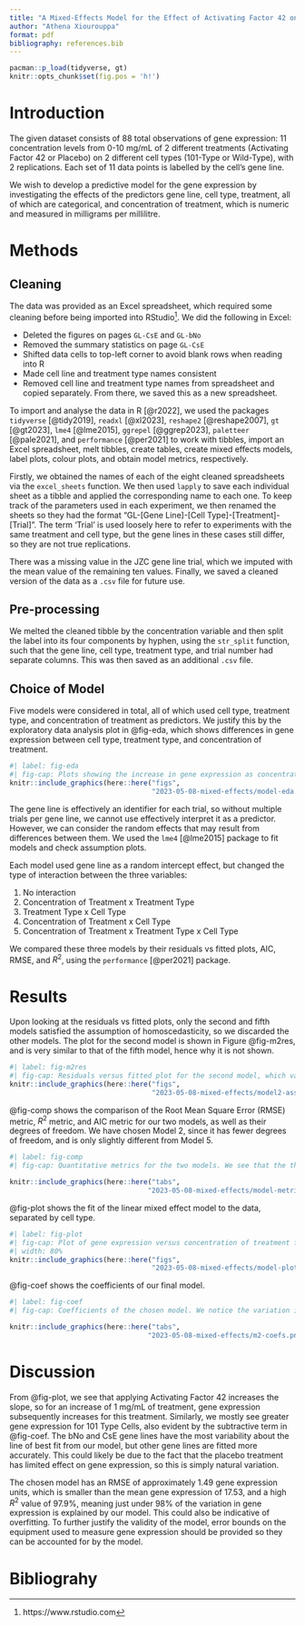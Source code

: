 ```yaml
---
title: "A Mixed-Effects Model for the Effect of Activating Factor 42 on Gene Expression in Wild-Type and 101-Type Cells"
author: "Athena Xiourouppa"
format: pdf
bibliography: references.bib
---
```


```r
pacman::p_load(tidyverse, gt)
knitr::opts_chunk$set(fig.pos = 'h!')
```

# Introduction
The given dataset consists of 88 total observations of gene expression: 11 concentration levels 
from 0-10 mg/mL of 2 different treatments (Activating Factor 42 or Placebo) 
on 2 different cell types (101-Type or Wild-Type), with 
2 replications. Each set of 11 data points is labelled by the cell's gene line. 

We wish to develop a predictive model for the gene expression by investigating the 
effects of the predictors
gene line, cell type, treatment, all of which are categorical, and concentration of 
treatment, which is numeric and measured in milligrams per millilitre.

# Methods
## Cleaning
The data was provided as an Excel spreadsheet, which required some cleaning before 
being imported into RStudio[^1]. We did the following in Excel:

* Deleted the figures on pages `GL-CsE` and `GL-bNo`
* Removed the summary statistics on page `GL-CsE`
* Shifted data cells to top-left corner to avoid blank rows when reading into R
* Made cell line and treatment type names consistent
* Removed cell line and treatment type names from spreadsheet and copied separately. 
From there, we saved this as a new spreadsheet.

To import and analyse the data in R [@r2022], we used the packages `tidyverse` [@tidy2019],
`readxl` [@xl2023], `reshape2` [@reshape2007], `gt` [@gt2023], `lme4` [@lme2015], 
`ggrepel` [@ggrep2023], `paletteer` [@pale2021], and `performance` [@per2021] 
to work with tibbles, import an Excel spreadsheet, melt tibbles, create tables, create mixed effects models, label plots, colour plots, and obtain model metrics, respectively. 

Firstly, we obtained the names of each of the eight cleaned spreadsheets via the 
`excel_sheets` function. We then used `lapply` to save each individual sheet as a tibble 
and applied the corresponding name to each one. To keep track of the parameters used in 
each experiment, we then renamed the sheets so they had the format "GL-[Gene Line]-[Cell Type]-[Treatment]-[Trial]". The term 'Trial' is used loosely here to refer to experiments with the
same treatment and cell type, but the gene lines in these cases still differ, so they are 
not true replications.

There was a missing value in the JZC gene line trial, which we imputed with the mean value 
of the remaining ten values. Finally, we saved a cleaned version of the data as a `.csv` file 
for future use.

[^1]: https://www.rstudio.com

## Pre-processing
We melted the cleaned tibble by the concentration variable and then split the label 
into its four components by hyphen, using the `str_split` function, 
such that the gene line, cell type, treatment type, and 
trial number had separate columns. This was then saved as an additional `.csv` file.

## Choice of Model
Five models were considered in total, all of which used cell type, treatment type, and 
concentration of treatment as predictors. We justify this by the exploratory data analysis plot in 
@fig-eda, which shows differences in gene expression between cell type, treatment type, and 
concentration of treatment. 

```r
#| label: fig-eda
#| fig-cap: Plots showing the increase in gene expression as concentration of activating factor increases. We see that the Wild Type cells have a lower starting intercept value of gene expression. Experiments that used Activating Factor 42 have a higher slope value, and therefore gene expression. We have also labelled the gene line for each set of eleven points.
knitr::include_graphics(here::here("figs", 
                                   "2023-05-08-mixed-effects/model-eda.pdf"))
```

The gene line is effectively an identifier for each trial, so without multiple trials per gene line, we cannot use effectively interpret it as a predictor. However, 
we can consider the random effects that may result from differences between them. We used
the `lme4` [@lme2015] package to fit models and check assumption plots.

Each model used gene line as a random intercept effect, but changed the type of interaction between 
the three variables:

1. No interaction
2. Concentration of Treatment x Treatment Type
3. Treatment Type x Cell Type
4. Concentration of Treatment x Cell Type
5. Concentration of Treatment x Treatment Type x Cell Type

We compared these three models by their residuals vs fitted plots, AIC, RMSE, and $R^2$, using the 
`performance` [@per2021]  package.

# Results
Upon looking at the residuals vs fitted plots, only the second and fifth models satisfied the assumption of homoscedasticity, so we discarded the other models. The plot for the second model is shown in Figure @fig-m2res, and is very similar to that of the fifth model, hence why it is not shown. 
```r
#| label: fig-m2res
#| fig-cap: Residuals versus fitted plot for the second model, which varies intercept by gene line and considers interaction between concentration of treatment and treatment type. We see there is random scattering of the residuals, satisfying the assumption of homoscedasticity.
knitr::include_graphics(here::here("figs", 
                                   "2023-05-08-mixed-effects/model2-assumptions.pdf"))
```

@fig-comp shows the comparison of the Root Mean Square Error (RMSE) metric, $R^2$ metric, and AIC metric for our two models, as well as their degrees of freedom. We have chosen Model 2, since it has fewer degrees of freedom, and is only slightly different from Model 5. 
```r
#| label: fig-comp
#| fig-cap: Quantitative metrics for the two models. We see that the three-way interaction model has a much lower AIC than the Concentration x Treatment model, but the RMSE and $R^2$ are both quite similar. Given that the three-way interaction model has more degrees of freedom, we have chosen the Concentration x Treatment model.

knitr::include_graphics(here::here("tabs", 
                                  "2023-05-08-mixed-effects/model-metrics.png"))
```

@fig-plot shows the fit of the linear mixed effect model to the data, separated by cell type.
```r
#| label: fig-plot
#| fig-cap: Plot of gene expression versus concentration of treatment factor for the two cell types and two treatment factors, indicated by shape and colour, respectively. We have also labelled the gene lines at their final observations. We notice that the Wild Type cells have a lower starting intercept compared with the 101 Type cells. The linear model fits the Wild Type cells more accurately than the 101 Type cells, and the same applies for the placebo treatment versus than Activating Factor 42. 
#| width: 80%
knitr::include_graphics(here::here("figs", 
                                   "2023-05-08-mixed-effects/model-plot.pdf"))
```

@fig-coef shows the coefficients of our final model.
```r
#| label: fig-coef
#| fig-cap: Coefficients of the chosen model. We notice the variation in intercept across gene lines is not particularly large, with the exception of Rza and xpo, which fall out of the 10-13 gene expression units that the other gene lines satisfy. The slope is just under 3 gene expression units, we subtract almost 5 units from the intercept if placebo treatment is used and roughly 3.3 units if we apply treatment to a Wild Type cell. We also subtract 1.9 units from the the slope if placebo treatment is used, indicating that 101 Type cells with Activating Factor 42 applied exhibit the greatest gene expression.

knitr::include_graphics(here::here("tabs", 
                                  "2023-05-08-mixed-effects/m2-coefs.png"))
```

# Discussion
From @fig-plot, we see that applying Activating Factor 42 increases the slope, so for an increase of 1 mg/mL of treatment, gene expression subsequently increases for this treatment. Similarly, we mostly see greater gene expression for 101 Type Cells, also evident by the subtractive term in @fig-coef. The bNo and CsE gene lines have the most variability about the line of best fit from our model, but other gene lines are fitted more accurately. This could likely be due to the fact that the placebo treatment has limited effect on gene expression, so this is simply natural variation.

The chosen model has an RMSE of approximately $1.49$ gene expression units, which is smaller than the 
mean gene expression of $17.53$, and a high $R^2$ value of $97.9\%$, meaning just under $98\%$ of the 
variation in gene expression is explained by our model. This could also be indicative of overfitting. To further justify the validity of the model, error bounds on the equipment used to measure gene expression should be provided so they can be 
accounted for by the model.

# Bibliograhy


